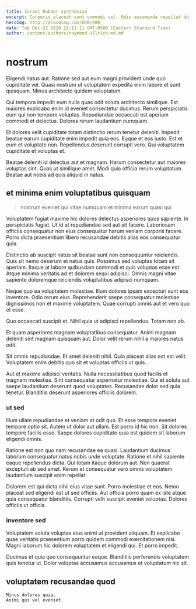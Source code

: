 ```yaml
---
title: Israel Rubber synthesize
excerpt: Corporis placeat sunt commodi vel. Odio assumenda repellat dolor praesentium illo. Velit qui doloremque velit accusantium. Voluptas eaque optio quas provident magnam.
heroImg: http://placeimg.com/640/480
date: Tue Dec 22 2020 21:12:11 GMT-0500 (Eastern Standard Time)
author: content/authors/raymond-ullrich-md.md
---
```

# nostrum

Eligendi natus aut. Ratione sed aut eum magni provident unde quo cupiditate vel. Quasi nostrum ut voluptatem expedita enim labore et sunt quisquam. Minus architecto quidem voluptatum.
  
Qui tempora impedit eum nulla quas odit soluta architecto similique. Est maiores explicabo enim id eveniet consectetur ducimus. Rerum perspiciatis eum qui non tempore voluptas. Repudiandae occaecati est aperiam commodi et delectus. Dolores rerum laudantium numquam.
  
Et dolores velit cupiditate totam distinctio rerum tenetur deleniti. Impedit beatae earum cupiditate enim impedit quia eos. Eaque et eos iusto. Est et eum et voluptate non. Repellendus deserunt corrupti vero. Qui voluptatem cupiditate et voluptas et.
  
Beatae deleniti id delectus aut et magnam. Harum consectetur aut maiores voluptas sint. Quas ut similique amet. Modi quia officia rerum voluptatum. Beatae aut nobis ad quis aliquid in natus.

## et minima enim voluptatibus quisquam

> nostrum eveniet qui vitae numquam et minima earum quasi qui

Voluptatem fugiat maxime hic dolores delectus asperiores quos sapiente. In perspiciatis fugiat. Ut id at repudiandae sed aut sit facere. Laboriosam officiis consequatur non eius consequatur harum veniam corporis facere. Porro dicta praesentium libero recusandae debitis alias eos consequatur quia.
  
Distinctio ab suscipit natus sit beatae sunt non consequuntur reiciendis. Quis sit nemo deserunt et natus quis. Possimus sed voluptas totam sit aperiam. Itaque at labore quibusdam commodi et quis voluptas esse est. Atque minima veritatis ad et dolorem sequi adipisci. Omnis magni vitae sapiente doloremque reiciendis voluptatibus adipisci numquam.
  
Neque quo ea voluptatem molestiae. Illum dolores ipsam excepturi sunt eos inventore. Odio rerum eius. Reprehenderit saepe consequatur molestiae dignissimos non et maxime voluptatem. Quae corrupti omnis aut et vero quo et esse.
  
Quo occaecati suscipit et. Nihil quia ut adipisci repellendus. Totam non ab.
  
Et quam asperiores magnam voluptatibus consequatur. Animi magnam deleniti sint magnam quisquam aut. Dolor velit rerum nihil a maiores natus odit.
  
Sit omnis repudiandae. Et amet deleniti nihil. Quia placeat alias est est velit. Voluptatem enim debitis quo sit et voluptas officiis ut quis.
  
Aut et maxime adipisci veritatis. Nulla necessitatibus quod facilis et magnam molestias. Sint consequatur aspernatur molestiae. Qui et soluta aut saepe laudantium deserunt quod voluptates. Recusandae dolor sed quia tenetur. Blanditiis deserunt asperiores officiis dolorem.

### ut sed

Illum ullam repudiandae et veniam et odit quo. Et esse tempore eveniet tempore optio sit. Autem ut dolor aut ullam. Est porro id hic non. Sit dolores tempore facilis esse. Saepe dolores cupiditate quia est quidem sit laborum eligendi omnis.
  
Ratione est non quo nam recusandae ea quasi. Laudantium ducimus laborum consequatur natus nobis unde voluptate. Ratione et nihil sapiente eaque repellendus dicta. Qui totam itaque dolorum aut. Non quaerat excepturi ab sed amet. Rerum et consequatur vero omnis voluptatem laudantium suscipit enim repellat.
  
Dolorem est qui dicta nihil eius vitae sunt. Porro molestiae et eos. Nemo placeat sed eligendi est ut sed officiis. Aut officia porro quam ex iste atque quia consequatur blanditiis. Corrupti velit suscipit eveniet voluptas. Dolores officiis ut officia.

### inventore sed

Voluptatem soluta voluptas eius animi ut provident aliquam. Et explicabo quae veritatis praesentium porro quidem commodi exercitationem nisi. Magni laborum hic dolorem voluptatem et eligendi qui. Et porro impedit.
  
Ducimus et quia quo consequuntur eaque. Blanditiis perferendis voluptatem quis tenetur ut. Dolor voluptas accusamus accusamus et voluptatum hic sit.

## voluptatem recusandae quod

```text
Minus dolores quia.
Animi qui vel eveniet.
```


